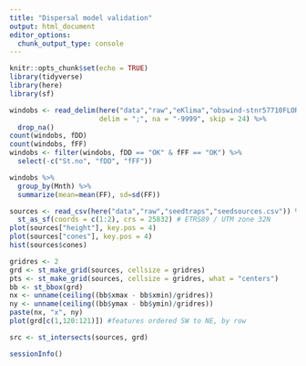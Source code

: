 ```yaml
---
title: "Dispersal model validation"
output: html_document 
editor_options: 
  chunk_output_type: console
---
```


```r
knitr::opts_chunk$set(echo = TRUE)
library(tidyverse)
library(here)
library(sf)
```

```r
windobs <- read_delim(here("data","raw","eKlima","obswind-stnr57710FLORO-20190604.txt"), 
                      delim = ";", na = "-9999", skip = 24) %>% 
  drop_na()
count(windobs, fDD)
count(windobs, fFF)
windobs <- filter(windobs, fDD == "OK" & fFF == "OK") %>% 
  select(-c("St.no", "fDD", "fFF"))

windobs %>% 
  group_by(Mnth) %>% 
  summarize(mean=mean(FF), sd=sd(FF))
```

```r
sources <- read_csv(here("data","raw","seedtraps","seedsources.csv")) %>% 
  st_as_sf(coords = c(1:2), crs = 25832) # ETRS89 / UTM zone 32N
plot(sources["height"], key.pos = 4)
plot(sources["cones"], key.pos = 4)
hist(sources$cones)
```

```r
gridres <- 2
grd <- st_make_grid(sources, cellsize = gridres)
pts <- st_make_grid(sources, cellsize = gridres, what = "centers")
bb <- st_bbox(grd)
nx <- unname(ceiling((bb$xmax - bb$xmin)/gridres))
ny <- unname(ceiling((bb$ymax - bb$ymin)/gridres))
paste(nx, "x", ny)
plot(grd[c(1,120:121)]) #features ordered SW to NE, by row
```

```r
src <- st_intersects(sources, grd)
```


```r
sessionInfo()
```